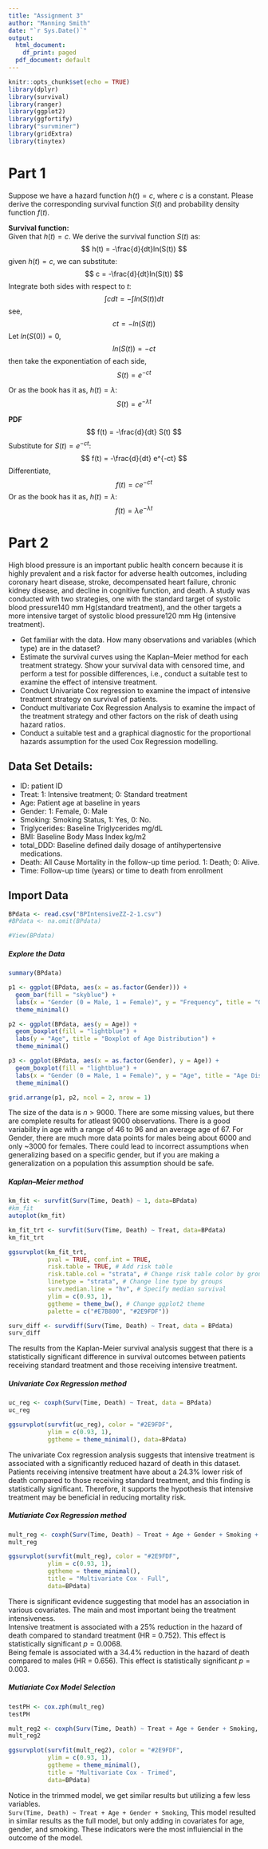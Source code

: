 ```yaml
---
title: "Assignment 3"
author: "Manning Smith"
date: "`r Sys.Date()`"
output:
  html_document:
    df_print: paged
  pdf_document: default
---
```


```r
knitr::opts_chunk$set(echo = TRUE)
library(dplyr)
library(survival)
library(ranger)
library(ggplot2)
library(ggfortify)
library("survminer")
library(gridExtra)
library(tinytex)
```

# Part 1
Suppose we have a hazard function $h(t)=c$, where $c$ is a constant. Please derive the corresponding survival function $S(t)$ and probability density function $f(t)$.\

**Survival function:**\
Given that $h(t)=c$. We derive the survival function $S(t)$ as:
$$
  h(t) = -\frac{d}{dt}ln(S(t))
$$
given $h(t)=c$, we can substitute:
$$
  c = -\frac{d}{dt}ln(S(t))
$$
Integrate both sides with respect to $t$:
$$
  \int c dt = - \int ln(S(t)) dt
$$
see,
$$
  ct = - ln(S(t))
$$
Let $ln(S(0))=0$,
$$
  ln(S(t)) = -ct
$$
then take the exponentiation of each side,
$$
  S(t) = e^{-ct}
$$

Or as the book has it as, $h(t)=\lambda$:
$$
  S(t) = e^{-\lambda t}
$$

**PDF**\
$$
  f(t) =  -\frac{d}{dt} S(t)
$$
Substitute for $S(t)=e^{-ct}$:
$$
  f(t) =  -\frac{d}{dt} e^{-ct}
$$
Differentiate,
$$
  f(t) = ce^{-ct}
$$
Or as the book has it as, $h(t)=\lambda$:
$$
  f(t) = \lambda e^{-\lambda t}
$$

\newpage
# Part 2

High blood pressure is an important public health concern because it is highly prevalent and a risk factor for adverse health outcomes, including coronary heart disease, stroke, decompensated heart failure, chronic kidney disease, and decline in cognitive function, and death. A study was conducted with two strategies, one with the standard target of systolic blood pressure140 mm Hg(standard treatment), and the other targets a more intensive target of systolic blood pressure120 mm Hg (intensive treatment).  

- Get familiar with the data. How many observations and variables (which type) are in the dataset?
- Estimate the survival curves using the Kaplan–Meier method for each treatment strategy. Show your survival data with censored time, and perform a test for possible differences, i.e., conduct a suitable test to examine the effect of intensive treatment.   
- Conduct Univariate Cox regression to examine the impact of intensive treatment strategy on survival of patients.
- Conduct multivariate Cox Regression Analysis to examine the impact of the treatment strategy and other factors on the risk of death using hazard ratios.
- Conduct a suitable test and a graphical diagnostic for the proportional hazards assumption for the used Cox Regression modelling.

## Data Set Details:
- ID:  patient ID
- Treat:  1:  Intensive treatment; 0:  Standard treatment
- Age:  Patient age at baseline in years
- Gender:  1:  Female, 0:  Male     
- Smoking:  Smoking Status, 1:  Yes, 0:  No.
- Triglycerides:  Baseline Triglycerides mg/dL
- BMI:  Baseline Body Mass Index kg/m2
- total_DDD:  Baseline defined daily dosage of antihypertensive medications. 
- Death:  All Cause Mortality in the follow-up time period.  1: Death; 0:  Alive.
- Time:  Follow-up time (years) or time to death from enrollment

## Import Data
```r
BPdata <- read.csv("BPIntensiveZZ-2-1.csv")
#BPdata <- na.omit(BPdata)

#View(BPdata)
```

\newpage
##### Explore the Data

```r
summary(BPdata)

p1 <- ggplot(BPdata, aes(x = as.factor(Gender))) +
  geom_bar(fill = "skyblue") +
  labs(x = "Gender (0 = Male, 1 = Female)", y = "Frequency", title = "Gender Frequency") +
  theme_minimal()

p2 <- ggplot(BPdata, aes(y = Age)) +
  geom_boxplot(fill = "lightblue") +
  labs(y = "Age", title = "Boxplot of Age Distribution") +
  theme_minimal()

p3 <- ggplot(BPdata, aes(x = as.factor(Gender), y = Age)) +
  geom_boxplot(fill = "lightblue") +
  labs(x = "Gender (0 = Male, 1 = Female)", y = "Age", title = "Age Distribution by Gender") +
  theme_minimal()

grid.arrange(p1, p2, ncol = 2, nrow = 1)
```

The size of the data is $n>9000$. There are some missing values, but there are complete results for atleast $9000$ observations. There is a good variability in age with a range of 46 to 96 and an average age of 67. For Gender, there are much more data points for males being about $6000$ and only ~$3000$ for females. There could lead to incorrect assumptions when generalizing based on a specific gender, but if you are making a generalization on a population this assumption should be safe.

\newpage
##### Kaplan–Meier method

```r
km_fit <- survfit(Surv(Time, Death) ~ 1, data=BPdata)
#km_fit
autoplot(km_fit)
```

```r
km_fit_trt <- survfit(Surv(Time, Death) ~ Treat, data=BPdata)
km_fit_trt

ggsurvplot(km_fit_trt,
           pval = TRUE, conf.int = TRUE,
           risk.table = TRUE, # Add risk table
           risk.table.col = "strata", # Change risk table color by groups
           linetype = "strata", # Change line type by groups
           surv.median.line = "hv", # Specify median survival
           ylim = c(0.93, 1),
           ggtheme = theme_bw(), # Change ggplot2 theme
           palette = c("#E7B800", "#2E9FDF"))

surv_diff <- survdiff(Surv(Time, Death) ~ Treat, data = BPdata)
surv_diff
```

The results from the Kaplan-Meier survival analysis suggest that there is a statistically significant difference in survival outcomes between patients receiving standard treatment and those receiving intensive treatment.

\newpage
##### Univariate Cox Regression method

```r
uc_reg <- coxph(Surv(Time, Death) ~ Treat, data = BPdata)
uc_reg

ggsurvplot(survfit(uc_reg), color = "#2E9FDF",
           ylim = c(0.93, 1),
           ggtheme = theme_minimal(), data=BPdata)
```

The univariate Cox regression analysis suggests that intensive treatment is associated with a significantly reduced hazard of death in this dataset. Patients receiving intensive treatment have about a 24.3% lower risk of death compared to those receiving standard treatment, and this finding is statistically significant. Therefore, it supports the hypothesis that intensive treatment may be beneficial in reducing mortality risk.

\newpage
##### Mutiariate Cox Regression method

```r
mult_reg <- coxph(Surv(Time, Death) ~ Treat + Age + Gender + Smoking + Triglycerides + BMI + total_DDD, data = BPdata)
mult_reg

ggsurvplot(survfit(mult_reg), color = "#2E9FDF",
           ylim = c(0.93, 1),
           ggtheme = theme_minimal(),
           title = "Multivariate Cox - Full",
           data=BPdata)
```

There is significant evidence suggesting that model has an association in various covariates. The main and most important being the treatment intensiveness.\
Intensive treatment is associated with a 25% reduction in the hazard of death compared to standard treatment (HR = 0.752). This effect is statistically significant $p=0.0068$.\
Being female is associated with a 34.4% reduction in the hazard of death compared to males (HR = 0.656). This effect is statistically significant $p=0.003$.

\newpage
##### Mutiariate Cox Model Selection

```r
testPH <- cox.zph(mult_reg)
testPH

mult_reg2 <- coxph(Surv(Time, Death) ~ Treat + Age + Gender + Smoking, data = BPdata)
mult_reg2

ggsurvplot(survfit(mult_reg2), color = "#2E9FDF",
           ylim = c(0.93, 1),
           ggtheme = theme_minimal(), 
           title = "Multivariate Cox - Trimed",
           data=BPdata)
```

Notice in the trimmed model, we get similar results but utilizing a few less variables.\
`Surv(Time, Death) ~ Treat + Age + Gender + Smoking`, This model resulted in similar results as the full model, but only adding in covariates for age, gender, and smoking. These indicators were the most influiencial in the outcome of the model.  
